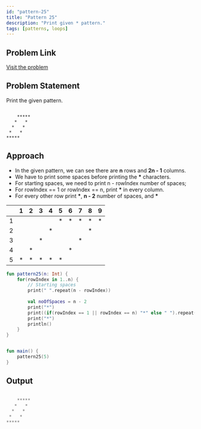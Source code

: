 ```yaml
---
id: "pattern-25"
title: "Pattern 25"
description: "Print given * pattern."
tags: [patterns, loops]
---
```


## Problem Link

[Visit the problem](https://github.com/kunal-kushwaha/DSA-Bootcamp-Java/blob/main/assignments/09-patterns.md)

## Problem Statement

Print the given pattern.

```text

    *****
   *   *
  *   *
 *   *
*****

```

## Approach

- In the given pattern, we can see there are **n** rows and **2n - 1** columns.
- We have to print some spaces before printing the **\*** characters.
- For starting spaces, we need to print n - rowIndex number of spaces;
- For rowIndex == 1 or rowIndex == n, print **\*** in every column.
- For every other row print **\***, **n - 2** number of spaces, and **\***

<TableWrapper rows="5" cols="2n - 1 = 9">

|       |   1   |   2   |   3   |   4   |   5   |   6   |   7   |   8   |   9   |
| :---: | :---: | :---: | :---: | :---: | :---: | :---: | :---: | :---: | :---: |
|   1   |       |       |       |       |   *   |   *   |   *   |   *   |   *   |
|   2   |       |       |       |   *   |       |       |       |   *   |       |
|   3   |       |       |   *   |       |       |       |   *   |       |       |
|   4   |       |   *   |       |       |       |   *   |       |       |       |
|   5   |   *   |   *   |   *   |   *   |   *   |       |       |       |       |

</TableWrapper>

<Tabs>
<TabItem value="kotlin" label="Kotlin">
<SolutionAuthor name="@msvhora"/>

```kt
fun pattern25(n: Int) {
    for(rowIndex in 1..n) {
        // Starting spaces
        print(" ".repeat(n - rowIndex))
        
        val noOfSpaces = n - 2
        print("*")
        print((if(rowIndex == 1 || rowIndex == n) "*" else " ").repeat(noOfSpaces))
        print("*")
        println()
    }
}


fun main() {    
    pattern25(5)
}

```

</TabItem>
</Tabs>

## Output

```kt

    *****
   *   *
  *   *
 *   *
*****

```
